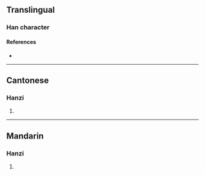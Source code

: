 {{character info}}
==Translingual==

===Han character===
{{Han char|rn=60|rad=彳|as=16|sn=19|four=21211|canj=HOYBP|ids=⿰彳龍}}

====References====
* {{Han ref|kx=0372.130|dkj=10279|dj=0699.300|hdz=20851.060|uh=5FBF|ud=24511|bh=F240|bd=62016}}

----

==Cantonese==

===Hanzi===
{{yue-hanzi|jyut=[[lung6]]|y=lung6}}

# {{rfdef|yue|sort=彳16}}

----

==Mandarin==

===Hanzi===
{{cmn-hanzi|pin=[[lòng]] ([[long4]])|wg=lung<sup>4</sup>}}

# {{rfdef|cmn|sort=彳16}}